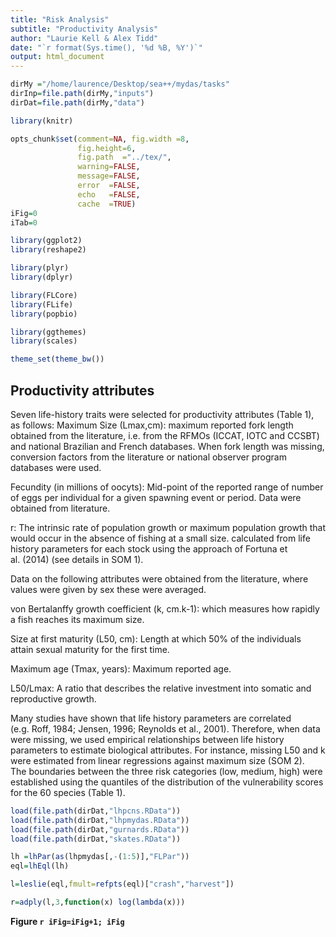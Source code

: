 ```yaml
---
title: "Risk Analysis"
subtitle: "Productivity Analysis" 
author: "Laurie Kell & Alex Tidd"
date: "`r format(Sys.time(), '%d %B, %Y')`"
output: html_document
---
```


```r
dirMy ="/home/laurence/Desktop/sea++/mydas/tasks"
dirInp=file.path(dirMy,"inputs")
dirDat=file.path(dirMy,"data")
```

```r
library(knitr)

opts_chunk$set(comment=NA, fig.width =8, 
               fig.height=6,
               fig.path  ="../tex/",
               warning=FALSE, 
               message=FALSE, 
               error  =FALSE, 
               echo   =FALSE,
               cache  =TRUE)
iFig=0
iTab=0
```

```r
library(ggplot2)
library(reshape2)

library(plyr)
library(dplyr)

library(FLCore)
library(FLife)
library(popbio)

library(ggthemes)
library(scales)

theme_set(theme_bw())
```

## Productivity attributes

Seven life-history traits were selected for productivity attributes (Table 1), as follows: 
Maximum Size (Lmax,cm): maximum reported fork length obtained from the literature, i.e. from the RFMOs (ICCAT, IOTC and CCSBT) and national Brazilian and French databases. When fork length was missing, conversion factors from the literature or national observer program databases were used.

Fecundity (in millions of oocyts): Mid-point of the reported range of number of eggs per individual for a given spawning event or period. Data were obtained from literature.

r: The intrinsic rate of population growth or maximum population growth that would occur in the absence of fishing at a small size. calculated from life history parameters for each stock using the approach of Fortuna et al. (2014) (see details in SOM 1). 

Data on the following attributes were obtained from the literature, where values were given by sex these were averaged.

von Bertalanffy growth coefficient (k, cm.k-1): which measures how rapidly a fish reaches its maximum size. 

Size at first maturity (L50, cm): Length at which 50% of the individuals attain sexual maturity for the first time. 

Maximum age (Tmax, years): Maximum reported age. 

L50/Lmax: A ratio that describes the relative investment into somatic and reproductive growth.

Many studies have shown that life history parameters are correlated (e.g. Roff, 1984; Jensen, 1996; Reynolds et al., 2001). Therefore, when data were missing, we used empirical relationships between life history parameters to estimate biological attributes.  For instance, missing L50 and k were estimated from linear regressions against maximum size (SOM 2).  
The boundaries between the three risk categories (low, medium, high) were established using the quantiles of the distribution of the vulnerability scores for the 60 species (Table 1). 


```r
load(file.path(dirDat,"lhpcns.RData"))
load(file.path(dirDat,"lhpmydas.RData"))
load(file.path(dirDat,"gurnards.RData"))
load(file.path(dirDat,"skates.RData"))
```

```r
lh =lhPar(as(lhpmydas[,-(1:5)],"FLPar"))
eql=lhEql(lh)
```

```r
l=leslie(eql,fmult=refpts(eql)["crash","harvest"])

r=adply(l,3,function(x) log(lambda(x)))
```
**Figure `r iFig=iFig+1; iFig`** 


